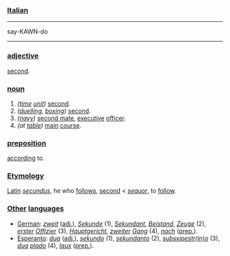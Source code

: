 ===[[Italian]]===

----
say-KAWN-do
----

===[[adjective]]===

[[second]].

===[[noun]]===

#''([[time]] [[unit]])'' [[second]].
#''([[duel|duelling]], [[box|boxing]])'' [[second]].
#''([[navy]])'' [[second mate]], [[executive]] [[officer]].
#''(at [[table]])'' [[main]] [[course]].

===[[preposition]]===

[[accord|according]] to.

===[[Etymology]]===

[[Latin]] ''[[secundus]]'', he who [[follow|follows]], [[second]] < ''[[sequor]]'', to [[follow]].

===[[other|Other]] [[language|languages]]===

*[[German]]: ''[[zweit]]'' ([[adjective|adj.]]), ''[[Sekunde]]'' (1), ''[[Sekundant]]'', ''[[Beistand]]'', ''[[Zeuge]]'' (2), ''[[erst|erster]] [[Offizier]]'' (3), ''[[Hauptgericht]]'', ''[[zweit|zweiter]]'' ''[[Gang]]'' (4), ''[[nach]]''  ([[preposition|prep.]]).
*[[Esperanto]]: ''[[dua]]'' ([[adjective|adj.]]), ''[[sekundo]]'' (1), ''[[sekundanto|sekundanto]]'' (2), ''[[subsxipestr(in)o]]'' (3), ''[[dua]] [[plado]]'' (4), ''[[laux]]'' ([[preposition|prep.]]).